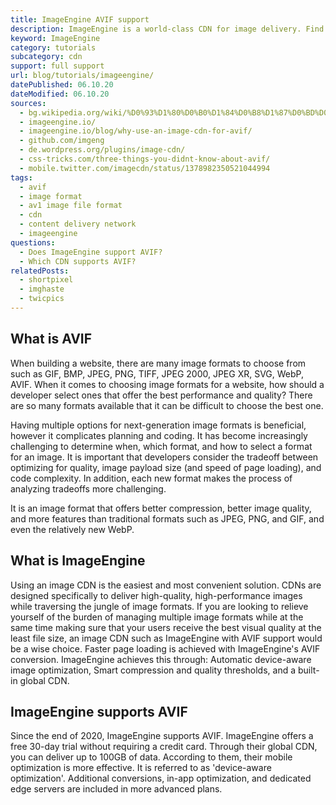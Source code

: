 ```yaml
---
title: ImageEngine AVIF support
description: ImageEngine is a world-class CDN for image delivery. Find out how you can use AVIF images in ImageEngine.
keyword: ImageEngine
category: tutorials
subcategory: cdn
support: full support
url: blog/tutorials/imageengine/
datePublished: 06.10.20
dateModified: 06.10.20
sources:
  - bg.wikipedia.org/wiki/%D0%93%D1%80%D0%B0%D1%84%D0%B8%D1%87%D0%BD%D0%B8_%D1%84%D0%B0%D0%B9%D0%BB%D0%BE%D0%B2%D0%B8_%D1%84%D0%BE%D1%80%D0%BC%D0%B0%D1%82%D0%B8
  - imageengine.io/
  - imageengine.io/blog/why-use-an-image-cdn-for-avif/
  - github.com/imgeng
  - de.wordpress.org/plugins/image-cdn/
  - css-tricks.com/three-things-you-didnt-know-about-avif/
  - mobile.twitter.com/imagecdn/status/1378982350521044994
tags:
  - avif
  - image format
  - av1 image file format
  - cdn
  - content delivery network
  - imageengine
questions:
  - Does ImageEngine support AVIF?
  - Which CDN supports AVIF?
relatedPosts:
  - shortpixel
  - imghaste
  - twicpics
---
```


## What is AVIF

When building a website, there are many image formats to choose from such as GIF, BMP, JPEG, PNG, TIFF, JPEG 2000, JPEG XR, SVG, WebP, AVIF. When it comes to choosing image formats for a website, how should a developer select ones that offer the best performance and quality? There are so many formats available that it can be difficult to choose the best one.

Having multiple options for next-generation image formats is beneficial, however it complicates planning and coding. It has become increasingly challenging to determine when, which format, and how to select a format for an image. It is important that developers consider the tradeoff between optimizing for quality, image payload size (and speed of page loading), and code complexity. In addition, each new format makes the process of analyzing tradeoffs more challenging.

It is an image format that offers better compression, better image quality, and more features than traditional formats such as JPEG, PNG, and GIF, and even the relatively new WebP.

## What is ImageEngine

Using an image CDN is the easiest and most convenient solution. CDNs are designed specifically to deliver high-quality, high-performance images while traversing the jungle of image formats. If you are looking to relieve yourself of the burden of managing multiple image formats while at the same time making sure that your users receive the best visual quality at the least file size, an image CDN such as ImageEngine with AVIF support would be a wise choice. Faster page loading is achieved with ImageEngine's AVIF conversion. ImageEngine achieves this through: Automatic device-aware image optimization, Smart compression and quality thresholds, and a built-in global CDN.

## ImageEngine supports AVIF

Since the end of 2020, ImageEngine supports AVIF. ImageEngine offers a free 30-day trial without requiring a credit card. Through their global CDN, you can deliver up to 100GB of data. According to them, their mobile optimization is more effective. It is referred to as 'device-aware optimization'. Additional conversions, in-app optimization, and dedicated edge servers are included in more advanced plans.
